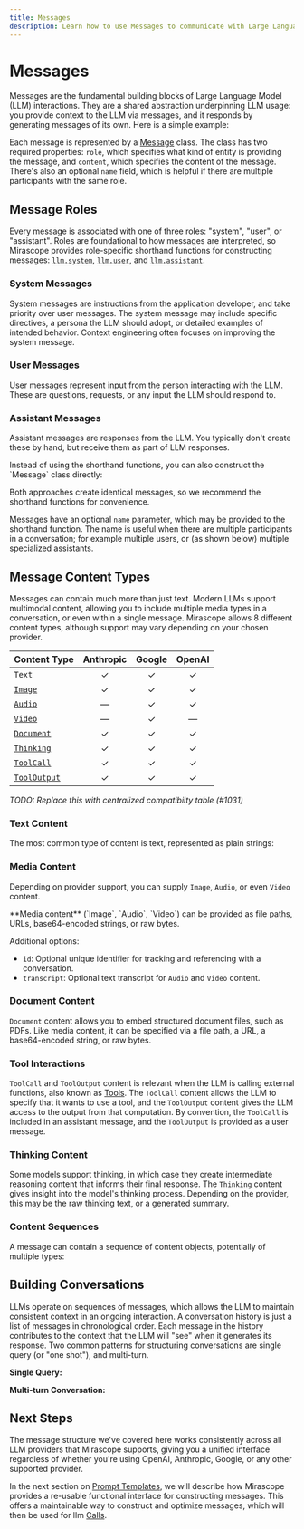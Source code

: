 ```yaml
---
title: Messages
description: Learn how to use Messages to communicate with Large Language Models (LLMs) in Mirascope.
---
```


# Messages

Messages are the fundamental building blocks of Large Language Model (LLM) interactions. They are a shared abstraction underpinning LLM usage: you provide context to the LLM via messages, and it responds by generating messages of its own. Here is a simple example:

<CodeExample file="examples/messages/basic.py" lines="1-4" />

Each message is represented by a [Message](/docs/api/messages#message) class. The class has two required properties: `role`, which specifies what kind of entity is providing the message, and `content`, which specifies the content of the message. There's also an optional `name` field, which is helpful if there are multiple participants with the same role.

## Message Roles

Every message is associated with one of three roles: "system", "user", or "assistant". Roles are foundational to how messages are interpreted, so Mirascope provides role-specific shorthand functions for constructing messages:
[`llm.system`](/docs/api/messages#system),
[`llm.user`](/docs/api/messages#user),
and [`llm.assistant`](/docs/api/messages#assistant).

### System Messages

System messages are instructions from the application developer, and take priority over user messages. The system message may include specific directives, a persona the LLM should adopt, or detailed examples of intended behavior. Context engineering often focuses on improving the system message.

<CodeExample file="examples/messages/basic.py" lines="6-6" />

### User Messages

User messages represent input from the person interacting with the LLM. These are questions, requests, or any input the LLM should respond to.

<CodeExample file="examples/messages/basic.py" lines="7-7" />

### Assistant Messages

Assistant messages are responses from the LLM. You typically don't create these by hand, but receive them as part of LLM responses.

<CodeExample file="examples/messages/basic.py" lines="8-8" />

<Note title="Manual Message Construction" collapsible={true} defaultOpen={false}>
Instead of using the shorthand functions, you can also construct the `Message` class directly:

<CodeExample file="examples/messages/basic.py" lines="10-16" />

Both approaches create identical messages, so we recommend the shorthand functions for convenience.

</Note>

<Info title="Message Names" collapsible={true} defaultOpen={false}>

Messages have an optional `name` parameter, which may be provided to the
shorthand function. The name is useful when there are multiple participants in a conversation; for example multiple users, or (as shown below) multiple specialized assistants.

<CodeExample file="examples/messages/conversations.py" lines="15-25" />

</Info>

## Message Content Types

Messages can contain much more than just text. Modern LLMs support multimodal content, allowing you to include multiple media types in a conversation, or even within a single message. Mirascope allows 8 different content types, although support may vary depending on your chosen provider.

| Content Type                                 | Anthropic | Google | OpenAI |
| -------------------------------------------- | :-------: | :----: | :----: |
| `Text`                                       |     ✓     |   ✓    |   ✓    |
| [`Image`](/docs/api/content#image)           |     ✓     |   ✓    |   ✓    |
| [`Audio`](/docs/api/content#audio)           |     —     |   ✓    |   ✓    |
| [`Video`](/docs/api/content#video)           |     —     |   ✓    |   —    |
| [`Document`](/docs/api/content#document)     |     ✓     |   ✓    |   ✓    |
| [`Thinking`](/docs/api/content#thinking)     |     ✓     |   ✓    |   ✓    |
| [`ToolCall`](/docs/api/content#toolcall)     |     ✓     |   ✓    |   ✓    |
| [`ToolOutput`](/docs/api/content#tooloutput) |     ✓     |   ✓    |   ✓    |

_TODO: Replace this with centralized compatibilty table (#1031)_

### Text Content

The most common type of content is text, represented as plain strings:

<CodeExample file="examples/messages/content.py" lines="3-3" />

### Media Content

Depending on provider support, you can supply `Image`, `Audio`, or even `Video` content.

<CodeExample file="examples/messages/content.py" lines="5-10" />

<CodeExample file="examples/messages/content.py" lines="12-18" />

<CodeExample file="examples/messages/content.py" lines="20-26" />

<Info>
**Media content** (`Image`, `Audio`, `Video`) can be provided as file paths, URLs, base64-encoded strings, or raw bytes.

Additional options:

- `id`: Optional unique identifier for tracking and referencing with a conversation.
- `transcript`: Optional text transcript for `Audio` and `Video` content.

</Info>

### Document Content

`Document` content allows you to embed structured document files, such as PDFs. Like media content, it can be specified via a file path, a URL, a base64-encoded string, or raw bytes.

<CodeExample file="examples/messages/content.py" lines="28-32" />

### Tool Interactions

`ToolCall` and `ToolOutput` content is relevant when the LLM is calling external functions, also known as [Tools](./tools). The `ToolCall` content allows the LLM to specify that it wants to use a tool, and the `ToolOutput` content gives the LLM access to the output from that computation. By convention, the `ToolCall` is included in an assistant message, and the `ToolOutput` is provided as a user message.

<CodeExample file="examples/messages/content.py" lines="34-45" />

### Thinking Content

Some models support thinking, in which case they create intermediate reasoning content that informs their final response. The `Thinking` content gives insight into the model's thinking process. Depending on the provider, this may be the raw thinking text, or a generated summary.

<CodeExample file="examples/messages/content.py" lines="47-57" />

### Content Sequences

A message can contain a sequence of content objects, potentially of multiple types:

<CodeExample file="examples/messages/content.py" lines="59-68" />

## Building Conversations

LLMs operate on sequences of messages, which allows the LLM to maintain consistent context in an ongoing interaction. A conversation history is just a list of messages in chronological order. Each message in the history contributes to the context that the LLM will "see" when it generates its response. Two common patterns for structuring conversations are single query (or "one shot"), and multi-turn.

**Single Query:**

<CodeExample file="examples/messages/conversations.py" lines="3-5" />

**Multi-turn Conversation:**

<CodeExample file="examples/messages/conversations.py" lines="7-13" />

## Next Steps

The message structure we've covered here works consistently across all LLM providers that Mirascope supports, giving you a unified interface regardless of whether you're using OpenAI, Anthropic, Google, or any other supported provider.

In the next section on [Prompt Templates](./prompt-templates), we will describe how Mirascope provides a re-usable functional interface for constructing messages. This offers a maintainable way to construct and optimize messages, which will then be used for llm [Calls](./calls).
